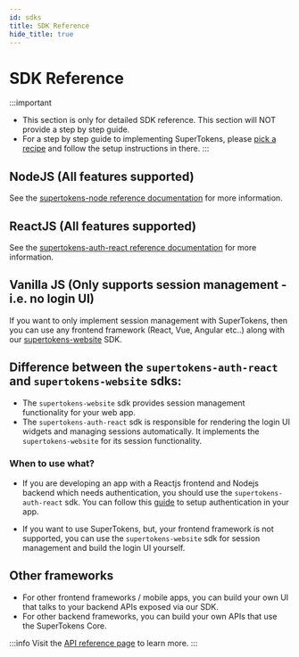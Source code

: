 ```yaml
---
id: sdks
title: SDK Reference
hide_title: true
---
```


<!-- COPY DOCS -->
<!-- ./community/sdks.mdx -->

# SDK Reference

:::important
- This section is only for detailed SDK reference. This section will NOT provide a step by step guide.
- For a step by step guide to implementing SuperTokens, please [pick a recipe](/docs/community/recipes) and follow the setup instructions in there.
:::


## NodeJS (All features supported)

See the [supertokens-node reference documentation](/docs/nodejs/installation) for more information.

## ReactJS (All features supported)

See the [supertokens-auth-react reference documentation](/docs/auth-react/installation) for more information.

## Vanilla JS (Only supports session management - i.e. no login UI)

If you want to only implement session management with SuperTokens, then you can use any frontend framework (React, Vue, Angular etc..) along with our [supertokens-website](/docs/website/installation) SDK.

## Difference between the `supertokens-auth-react` and `supertokens-website` sdks:
- The `supertokens-website` sdk provides session management functionality for your web app.
- The `supertokens-auth-react` sdk is responsible for rendering the login UI widgets and managing sessions automatically. It implements the `supertokens-website` for its session functionality.

### When to use what?
- If you are developing an app with a Reactjs frontend and Nodejs backend which needs authentication, you should use the `supertokens-auth-react` sdk. You can follow this [guide](/docs/community/recipes) to setup authentication in your app.

- If you want to use SuperTokens, but, your frontend framework is not supported, you can use the `supertokens-website` sdk for session management and build the login UI yourself.


## Other frameworks
- For other frontend frameworks / mobile apps, you can build your own UI that talks to your backend APIs exposed via our SDK.
- For other backend frameworks, you can build your own APIs that use the SuperTokens Core. 

:::info
Visit the [API reference page](./apis) to learn more.
:::

